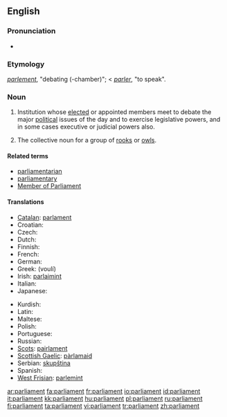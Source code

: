 ==English==
{{wikipedia}}

===Pronunciation===
* {{audio|en-us-parliament.ogg|Audio (US)}}

===Etymology===
{{F.}} ''[[parlement]]'', "debating (-chamber)"; < {{F.}} ''[[parler]]'', "to speak".

===Noun===
{{en-noun}}

# Institution whose [[elect]]ed or appointed members meet to debate the major [[political]] issues of the day and to exercise legislative powers, and in some cases executive or judicial powers also.
# {{context|by extension}} The collective noun for a group of [[rook]]s {{italbrac|the species of bird}} or [[owl]]s.

====Related terms====
* [[parliamentarian]]
* [[parliamentary]]
* [[Member of Parliament]]

====Translations====
{{trans-top|elected politcial institution}}
* [[Catalan]]: [[parlament]] {{m}}
* Croatian: {{t-|hr|parlament|m}}
* Czech: {{t-|cs|parlament|m}}
* Dutch: {{t+|nl|parlement|n}}
* Finnish: {{t+|fi|parlamentti}}
* French: {{t+|fr|parlement|m}}
* German: {{t+|de|Parlament|n}}
* Greek: {{t|el|Βουλή|f|sc=Grek}} (voulí)
* Irish: [[parlaimint]]
* Italian: {{t-|it|parlamento|m}}
* Japanese: {{t+|ja|議会|sc=Jpan}}
{{trans-mid}}
* Kurdish: {{t+|ku|په‌رله‌مان|sc=KUchar}}
* Latin: {{t+|la|senatus|m}}
* Maltese: {{t-|mt|parlament|m|xs=Maltese}}
* Polish: {{t+|pl|parlament|m}}
* Portuguese: {{t+|pt|parlamento|m}}
* Russian: {{t+|ru|парламент|m|sc=Cyrl}}
* [[Scots]]: [[pairlament]]
* [[Scottish Gaelic]]: [[pàrlamaid]]
* Serbian: [[skupština]] {{f}}
* Spanish: {{t-|es|parlamento|m}}
* [[West Frisian]]: [[parlemint]] {{n}}
{{trans-bottom}}

[[ar:parliament]]
[[fa:parliament]]
[[fr:parliament]]
[[io:parliament]]
[[id:parliament]]
[[it:parliament]]
[[kk:parliament]]
[[hu:parliament]]
[[pl:parliament]]
[[ru:parliament]]
[[fi:parliament]]
[[ta:parliament]]
[[vi:parliament]]
[[tr:parliament]]
[[zh:parliament]]